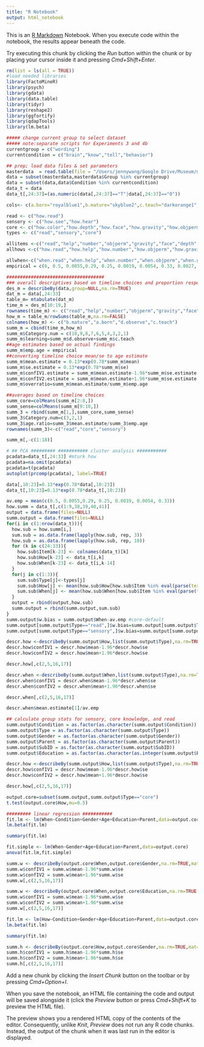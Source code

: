 ```yaml
---
title: "R Notebook"
output: html_notebook
---
```


This is an [R Markdown](http://rmarkdown.rstudio.com) Notebook. When you execute code within the notebook, the results appear beneath the code. 

Try executing this chunk by clicking the *Run* button within the chunk or by placing your cursor inside it and pressing *Cmd+Shift+Enter*. 

```r
rm(list = ls(all = TRUE))
#load needed libraries
library(FactoMineR)
library(psych)
library(gdata)
library(data.table)
library(tidyr)
library(reshape2)
library(ggfortify)
library(qdapTools)
library(lm.beta)

##### change current group to select dataset
##### note:separate scripts for Experiments 3 and 4b
currentgroup = c("wording")
currentcondition = c("brain","know","tell","behavior")

## prep; load data files & set parameters
masterdata  = read.table(file = "/Users/jennywang/Google Drive/Museum/mathitude/data/alternative analyses/mathitudemaster.csv", sep=",",header=TRUE, na.strings="")
data = subset(masterdata,masterdata$Group %in% currentgroup)
data = subset(data,data$Condition %in% currentcondition)
data_t = data
data_t[,24:37]=(as.numeric(data[,24:37]=="T"|data[,24:37]=="O"))

cols<- c(a.born="royalblue1",b.mature="skyblue2",c.teach="darkorange1",d.observe="orange")

read <- c("how.read")
sensory <- c("how.see","how.hear")
core <- c("how.color","how.depth","how.face","how.gravity","how.objperm","how.number","how.help")
types <- c("read","sensory","core")

allitems <-c("read","help","number","objperm","gravity","face","depth","color","hear","see")
allhows <-c("how.read","how.help","how.number","how.objperm","how.gravity","how.face","how.depth","how.color","how.hear","how.see")

allwhen<-c("when.read","when.help","when.number","when.objperm","when.gravity","when.face","when.depth","when.color","when.hear","when.see")
empirical = c(6, 0.5, 0.0055,0.29, 0.25, 0.0019, 0.0054, 0.33, 0.0027, 0.052)

####################################
### overall descriptives based on timeline choices and proportion responses for plotting
des_m = describeBy(data,group=NULL,na.rm=TRUE)
dat_m = data[,24:33]
table_m= mtabulate(dat_m)
time_m = des_m[10:19,]
rownames(time_m) <- c("read","help","number","objperm","gravity","face","depth","color","hear","see")
how_m = table_m/rowSums(table_m,na.rm=FALSE)
colnames(how_m) <- c("b.mature","a.born","d.observe","c.teach")
summ_m = cbind(time_m,how_m)
summ_m$Category.num = c(10,9,8,7,6,5,4,3,2,1)
summ_m$learning=summ_m$d.observe+summ_m$c.teach
##age estimates based on actual findings
summ_m$emp.age = empirical
##converting timeline choice mean/se to age estimate
summ_m$mean.estimate = 0.13*exp(0.78*summ_m$mean)
summ_m$se.estimate = 0.13*exp(0.78*summ_m$se)
summ_m$confIV1.estimate = summ_m$mean.estimate-1.96*summ_m$se.estimate
summ_m$confIV2.estimate = summ_m$mean.estimate+1.96*summ_m$se.estimate
summ_m$overratio=summ_m$mean.estimate/summ_m$emp.age

##averages based on timeline choices
summ_core=colMeans(summ_m[2:8,]) 
summ_sense=colMeans(summ_m[9:10,]) 
summ_3 = rbind(summ_m[1,],summ_core,summ_sense)
summ_3$Category.num=c(3,2,1)
summ_3$age.ratio=summ_3$mean.estimate/summ_3$emp.age
rownames(summ_3)<-c("read","core","sensory")

summ_m[,-c(1:18)]

```

```r
# ## PCA ######### ########### cluster analysis ###########
pcadata=data_t[,24:33] #mturk how
pcadata=na.omit(pcadata)
pcadata=t(pcadata)
autoplot(prcomp(pcadata), label=TRUE)

```

```r
data[,10:23]=0.13*exp(0.78*data[,10:23])
data_t[,10:23]=0.13*exp(0.78*data_t[,10:23])

av.emp = mean(c(0.5, 0.0055,0.29, 0.25, 0.0019, 0.0054, 0.33))
how.summ = data_t[,c(1:9,38,39,40,41)]
output = data.frame(files=NULL)
summ.output = data.frame(files=NULL)
for(i in c(1:nrow(data_t))){
  how.sub = how.summ[i,]
  sum.sub = as.data.frame(lapply(how.sub, rep, 3))
  how.sub = as.data.frame(lapply(how.sub, rep, 10))
  for (k in c(24:33)){
    how.sub$Item[k-23] <- colnames(data_t)[k]
    how.sub$How[k-23] <- data_t[i,k]
    how.sub$When[k-23] <- data_t[i,k-14]
  }
  for(j in c(1:3)){
    sum.sub$Type[j]<-types[j]
    sum.sub$How[j] <- mean(how.sub$How[how.sub$Item %in% eval(parse(text = types[j]))],na.rm=TRUE)
    sum.sub$When[j] <- mean(how.sub$When[how.sub$Item %in% eval(parse(text = types[j]))],na.rm=TRUE)
  }
  output = rbind(output,how.sub)
  summ.output = rbind(summ.output,sum.sub)
}
summ.output$w.bias = summ.output$When-av.emp #core-default
summ.output[summ.output$Type=="read",]$w.bias=summ.output[summ.output$Type=="read",]$When-6
summ.output[summ.output$Type=="sensory",]$w.bias=summ.output[summ.output$Type=="sensory",]$When-mean(0.0027, 0.052)

descr.how <-describeBy(summ.output$How,list(summ.output$Type),na.rm=TRUE,mat=TRUE)
descr.how$confIV1 = descr.how$mean-1.96*descr.how$se
descr.how$confIV2 = descr.how$mean+1.96*descr.how$se

descr.how[,c(2,5,16,17)]
```
```r
descr.when <-describeBy(summ.output$When,list(summ.output$Type),na.rm=TRUE,mat=TRUE)
descr.when$confIV1 = descr.when$mean-1.96*descr.when$se
descr.when$confIV2 = descr.when$mean+1.96*descr.when$se

descr.when[,c(2,5,16,17)]

```

```r
descr.when$mean.estimate[1]/av.emp
```




```r
## calculate group stats for sensory, core knowledge, and read
summ.output$Condition = as.factor(as.character(summ.output$Condition))
summ.output$Type = as.factor(as.character(summ.output$Type))
summ.output$Gender = as.factor(as.character(summ.output$Gender))
summ.output$Parent = as.factor(as.character(summ.output$Parent))
summ.output$SubID = as.factor(as.character(summ.output$SubID))
summ.output$Education = as.factor(as.character(as.integer(summ.output$Education)>1))

descr.how <-describeBy(summ.output$How,list(summ.output$Type),na.rm=TRUE,mat=TRUE)
descr.how$confIV1 = descr.how$mean-1.96*descr.how$se
descr.how$confIV2 = descr.how$mean+1.96*descr.how$se

descr.how[,c(2,5,16,17)]


```


```r
output.core=subset(summ.output,summ.output$Type=="core")
t.test(output.core$How,mu=0.5)

```

```r
######### linear regression ###########
fit.lm <- lm(When~Condition+Gender+Age+Education+Parent,data=output.core)
lm.beta(fit.lm)
```

```r
summary(fit.lm)
```

```r
fit.simple <- lm(When~Gender+Age+Education+Parent,data=output.core)
anova(fit.lm,fit.simple)
```

```r

summ.w <- describeBy(output.core$When,output.core$Gender,na.rm=TRUE,mat=TRUE)
summ.w$confIV1 = summ.w$mean-1.96*summ.w$se
summ.w$confIV2 = summ.w$mean+1.96*summ.w$se
summ.w[,c(2,5,16,17)]


```

```r
summ.w <- describeBy(output.core$When,output.core$Education,na.rm=TRUE,mat=TRUE)
summ.w$confIV1 = summ.w$mean-1.96*summ.w$se
summ.w$confIV2 = summ.w$mean+1.96*summ.w$se
summ.w[,c(2,5,16,17)]


```

```r

fit.lm <- lm(How~Condition+Gender+Age+Education+Parent,data=output.core)
lm.beta(fit.lm)
```

```r
summary(fit.lm)

```

```r
summ.h <- describeBy(output.core$How,output.core$Gender,na.rm=TRUE,mat=TRUE)
summ.h$confIV1 = summ.h$mean-1.96*summ.h$se
summ.h$confIV2 = summ.h$mean+1.96*summ.h$se
summ.h[,c(2,5,16,17)]
```


Add a new chunk by clicking the *Insert Chunk* button on the toolbar or by pressing *Cmd+Option+I*.

When you save the notebook, an HTML file containing the code and output will be saved alongside it (click the *Preview* button or press *Cmd+Shift+K* to preview the HTML file). 

The preview shows you a rendered HTML copy of the contents of the editor. Consequently, unlike *Knit*, *Preview* does not run any R code chunks. Instead, the output of the chunk when it was last run in the editor is displayed.

